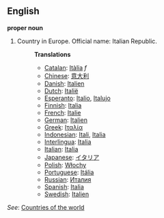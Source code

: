 ==English==

'''proper noun'''

# Country in Europe. Official name: Italian Republic.
#:'''Translations'''
#:*[[Catalan]]: [[Itàlia]] ''f''
#:*[[Chinese]]: [[意大利]]
#:*[[Danish]]: [[Italien]]
#:*[[Dutch]]: [[Italië]]
#:*[[Esperanto]]: [[Italio]], [[Italujo]]
#:*[[Finnish]]: [[Italia]]
#:*[[French]]: [[Italie]]
#:*[[German]]: [[Italien]]
#:*[[Greek]]: [[Ιταλία]]
#:*[[Indonesian]]: [[Itali]], [[Italia]]
#:*[[Interlingua]]: [[Italia]]
#:*[[Italian]]: [[Italia]]
#:*[[Japanese]]: [[イタリア]]
#:*[[Polish]]: [[Włochy]]
#:*[[Portuguese]]: [[Itália]]
#:*[[Russian]]: [[Италия]]
#:*[[Spanish]]: [[Italia]]
#:*[[Swedish]]: [[Italien]]

''See'': [[Countries of the world]]